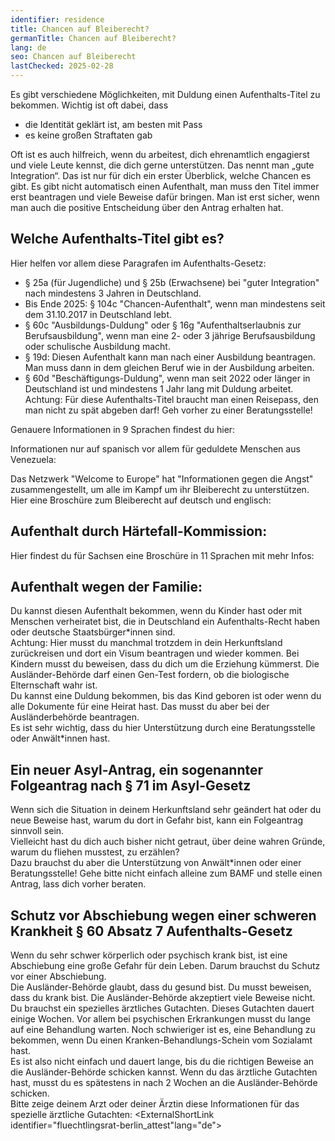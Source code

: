 ```yaml
---
identifier: residence
title: Chancen auf Bleiberecht?
germanTitle: Chancen auf Bleiberecht?
lang: de
seo: Chancen auf Bleiberecht
lastChecked: 2025-02-28
---
```



Es gibt verschiedene Möglichkeiten, mit Duldung einen Aufenthalts-Titel zu bekommen. Wichtig ist oft dabei, dass

- die Identität geklärt ist, am besten mit Pass
- es keine großen Straftaten gab

<Block identifier="get-legal-advice" />

Oft ist es auch hilfreich, wenn du arbeitest, dich ehrenamtlich engagierst und viele Leute kennst, die dich gerne unterstützen. Das nennt man „gute Integration“.
Das ist nur für dich ein erster Überblick, welche Chancen es gibt.
Es gibt nicht automatisch einen Aufenthalt, man muss den Titel immer erst beantragen und viele Beweise dafür bringen. Man ist erst sicher, wenn man auch die positive Entscheidung über den Antrag erhalten hat.

## Welche Aufenthalts-Titel gibt es? 
Hier helfen vor allem diese Paragrafen im Aufenthalts-Gesetz:
- § 25a (für Jugendliche) und § 25b (Erwachsene) bei "guter Integration" nach mindestens 3 Jahren in Deutschland. 
- Bis Ende 2025: § 104c "Chancen-Aufenthalt", wenn man mindestens seit dem 31.10.2017 in Deutschland lebt. 
- § 60c "Ausbildungs-Duldung" oder § 16g "Aufenthaltserlaubnis zur Berufsausbildung", wenn man eine 2- oder 3 jährige Berufsausbildung oder schulische Ausbildung macht.
- § 19d: Diesen Aufenthalt kann man nach einer Ausbildung beantragen. Man muss dann in dem gleichen Beruf wie in der Ausbildung arbeiten.
- § 60d "Beschäftigungs-Duldung", wenn  man seit 2022 oder länger in Deutschland ist und mindestens 1 Jahr lang mit Duldung arbeitet.
Achtung: Für diese Aufenthalts-Titel braucht man einen Reisepass, den man nicht zu spät abgeben darf! Geh vorher zu einer Beratungsstelle!

Genauere Informationen in 9 Sprachen findest du hier:

<ExternalShortLink identifier="handbookgermany_residence"></ExternalShortLink>

Informationen nur auf spanisch vor allem für geduldete Menschen aus Venezuela:

<ExternalShortLink identifier="sfr_residencia"></ExternalShortLink>

Das Netzwerk "Welcome to Europe" hat "Informationen gegen die Angst" zusammengestellt, um alle im Kampf um ihr Bleiberecht zu unterstützen. Hier eine Broschüre zum Bleiberecht auf deutsch und englisch:

<ExternalShortLink identifier="wcurighttostay"></ExternalShortLink>

## Aufenthalt durch Härtefall-Kommission:

Hier findest du für Sachsen eine Broschüre in 11 Sprachen mit mehr Infos:

<ExternalShortLink identifier="saxhfk_hardship"></ExternalShortLink>

## Aufenthalt wegen der Familie:

Du kannst diesen Aufenthalt bekommen, wenn du Kinder hast oder mit Menschen verheiratet bist, die in Deutschland ein Aufenthalts-Recht haben oder deutsche Staatsbürger\*innen sind.<br/>
Achtung: Hier musst du manchmal trotzdem in dein Herkunftsland zurückreisen und dort ein Visum beantragen und wieder kommen. Bei Kindern musst du beweisen, dass du dich um die Erziehung kümmerst. Die Ausländer-Behörde darf einen Gen-Test fordern, ob die biologische Elternschaft wahr ist.<br/>
Du kannst eine Duldung bekommen, bis das Kind geboren ist oder wenn du alle Dokumente für eine Heirat hast. Das musst du aber bei der Ausländerbehörde beantragen.<br/> 
Es ist sehr wichtig, dass du hier Unterstützung durch eine Beratungsstelle oder Anwält\*innen hast.

## Ein neuer Asyl-Antrag, ein sogenannter Folgeantrag nach § 71 im Asyl-Gesetz

Wenn sich die Situation in deinem Herkunftsland sehr geändert hat oder du neue Beweise hast, warum du dort in Gefahr bist, kann ein Folgeantrag sinnvoll sein. <br/>
Vielleicht hast du dich auch bisher nicht getraut, über deine wahren Gründe, warum du fliehen musstest, zu erzählen? <br/>
Dazu brauchst du aber die Unterstützung von Anwält\*innen oder einer Beratungsstelle! Gehe bitte nicht einfach alleine zum BAMF und stelle einen Antrag, lass dich vorher beraten.

## Schutz vor Abschiebung wegen einer schweren Krankheit § 60 Absatz 7 Aufenthalts-Gesetz
Wenn du sehr schwer körperlich oder psychisch krank bist, ist eine Abschiebung eine große Gefahr für dein Leben. Darum brauchst du Schutz vor einer Abschiebung. <br/>
Die Ausländer-Behörde glaubt, dass du gesund bist. Du musst beweisen, dass du krank bist. Die Ausländer-Behörde akzeptiert viele Beweise nicht. Du brauchst ein spezielles ärztliches Gutachten. Dieses Gutachten dauert einige Wochen. Vor allem bei psychischen Erkrankungen musst du lange auf eine Behandlung warten. Noch schwieriger ist es, eine Behandlung zu bekommen, wenn Du einen Kranken-Behandlungs-Schein vom Sozialamt hast. <br/>
Es ist also nicht einfach und dauert lange, bis du die richtigen Beweise an die Ausländer-Behörde schicken kannst. Wenn du das ärztliche Gutachten hast, musst du es spätestens in nach 2 Wochen an die Ausländer-Behörde schicken.<br/>
Bitte zeige deinem Arzt oder deiner Ärztin diese Informationen für das spezielle ärztliche Gutachten: <ExternalShortLink identifier="fluechtlingsrat-berlin_attest"lang="de"></ExternalShortLink>
